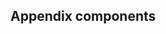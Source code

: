 

<Meta title="Appendix/components" parameters={defaultDocParams()} />

## Appendix components

<Story name="Counter">
	<CodeView
		componentName="Counter"
		jsContent={CounterJsContent}
		tsContent={CounterTsContent}
	/>
</Story>
